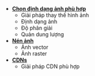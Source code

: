 - **[Chọn định dạng ảnh phù hợp](/web-optimization/Images/choose-right-format)**
    - Giải pháp thay thế hình ảnh 
    - Định dạng ảnh
    - Độ phân giải
    - Quản dung lượng
- **[Nén ảnh](/web-optimization/Images/level-of-compression)**
    - Ảnh vector
    - Ảnh raster
- **[CDNs](/web-optimization/Images/CDNs)**
    - Giải pháp CDN phù hợp